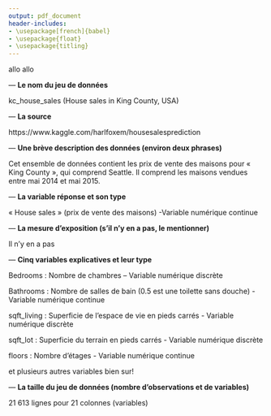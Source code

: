 ```yaml
---
output: pdf_document
header-includes:
- \usepackage[french]{babel}
- \usepackage{float}
- \usepackage{titling}
---
```

\begin{titlingpage}
  \rightline{Équipe 2}
  \centering
  \Large
  Travail fait par \\
  \vspace{1cm}
  \text{Matis Brassard-Verrier (111 182 740) }\\
  \text{Alyson Marquis (111 183 605)}\\
  \text{Alexis Picard (111 182 200)}\\
  \text{Samuel Provencher (111 181 794)}\\
  \vfill
  \Large
  Apprentissage statistique en actuariat \\
  \vspace{0.5cm}
  \text{ACT-3114}
  \vfill
  \Large
  Rapport 1\\
  \vfill
  \Large
  Présenté à\\
  \vspace{0.5cm}
  \text{Marie-Pier Côté}
  \vfill
  \Large
  École d'actuariat\\
  \text{Université Laval}\\
  \text{27 février 2020}
\end{titlingpage}

\tableofcontents
\newpage
\section{Introduction}
allo
\section{Analyse exploratoire des données}
\section{Autres sections ?}
\section{Conclusion}
allo
\section{Bibliographie}
\section{Annexe}
— **Le nom du jeu de données**

kc_house_sales (House sales in King County, USA)

— **La source**

https://www.kaggle.com/harlfoxem/housesalesprediction

— **Une brève description des données (environ deux phrases)**

Cet ensemble de données contient les prix de vente des maisons pour « King County », qui comprend Seattle. Il comprend les maisons vendues entre mai 2014 et mai 2015.

— **La variable réponse et son type**

« House sales » (prix de vente des maisons) -Variable numérique continue

— **La mesure d’exposition (s’il n’y en a pas, le mentionner)**

Il n’y en a pas

— **Cinq variables explicatives et leur type**

Bedrooms : Nombre de chambres – Variable numérique discrète

Bathrooms : Nombre de salles de bain (0.5 est une toilette sans douche) - Variable numérique continue

sqft_living : Superficie de l’espace de vie en pieds carrés - Variable numérique discrète

sqft_lot : Superficie du terrain en pieds carrés - Variable numérique discrète

floors : Nombre d'étages - Variable numérique continue

et plusieurs autres variables bien sur!

— **La taille du jeu de données (nombre d’observations et de variables)**

21 613 lignes pour 21 colonnes (variables)